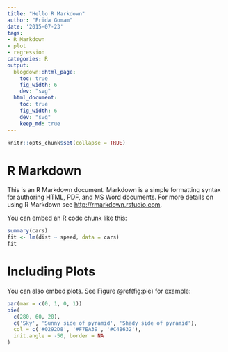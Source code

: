 ```yaml
---
title: "Hello R Markdown"
author: "Frida Gomam"
date: '2015-07-23'
tags:
- R Markdown
- plot
- regression
categories: R
output: 
  blogdown::html_page:
    toc: true
    fig_width: 6
    dev: "svg"
  html_document:
    toc: true
    fig_width: 6
    dev: "svg"
    keep_md: true
---
```


```r
knitr::opts_chunk$set(collapse = TRUE)
```

# R Markdown

This is an R Markdown document. Markdown is a simple formatting syntax for authoring HTML, PDF, and MS Word documents. For more details on using R Markdown see <http://rmarkdown.rstudio.com>.

You can embed an R code chunk like this:

```r
summary(cars)
fit <- lm(dist ~ speed, data = cars)
fit
```

# Including Plots

You can also embed plots. See Figure \@ref(fig:pie) for example:

```r
par(mar = c(0, 1, 0, 1))
pie(
  c(280, 60, 20),
  c('Sky', 'Sunny side of pyramid', 'Shady side of pyramid'),
  col = c('#0292D8', '#F7EA39', '#C4B632'),
  init.angle = -50, border = NA
)
```
